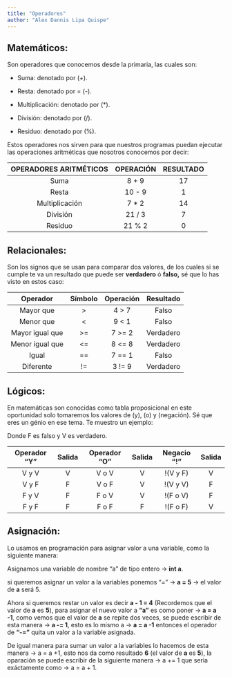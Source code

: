 ```yaml
---
title: "Operadores"
author: "Alex Dannis Lipa Quispe"
---
```

## Matemáticos:

Son operadores que conocemos desde la primaria, las cuales son:

-   Suma: denotado por (+).

-   Resta: denotado por = (-).

-   Multiplicación: denotado por (\*).

-   División: denotado por (/).

-   Residuo: denotado por (%).

Estos operadores nos sirven para que nuestros programas puedan ejecutar las operaciones aritméticas que nosotros conocemos por decir:

| OPERADORES ARITMÉTICOS | OPERACIÓN | RESULTADO |
|:----------------------:|:---------:|:---------:|
|          Suma          |   8 + 9   |    17     |
|         Resta          |  10 - 9   |     1     |
|     Multiplicación     |  7 \* 2   |    14     |
|        División        |  21 / 3   |     7     |
|        Residuo         |  21 % 2   |     0     |

## Relacionales:

Son los signos que se usan para comparar dos valores, de los cuales si se cumple te va un resultado que puede ser **verdadero** ó **falso,** sé que lo has visto en estos caso:

|    Operador     | Símbolo | Operación | Resultado |
|:---------------:|:-------:|:---------:|:---------:|
|    Mayor que    |   \>    |  4 \> 7   |   Falso   |
|    Menor que    |   \<    |  9 \< 1   |   Falso   |
| Mayor igual que |   \>=   |  7 \>= 2  | Verdadero |
| Menor igual que |   \<=   |  8 \<= 8  | Verdadero |
|      Igual      |   ==    |  7 == 1   |   Falso   |
|    Diferente    |   !=    |  3 != 9   | Verdadero |

## Lógicos:

En matemáticas son conocidas como tabla proposicional en este oportunidad solo tomaremos los valores de (y), (o) y (negación). Sé que eres un génio en ese tema. Te muestro un ejemplo:

Donde F es falso y V es verdadero.

| Operador "Y" | Salida | Operador "O" | Salida | Negacio "!" | Salida |
|:------------:|:------:|:------------:|:------:|:-----------:|:------:|
|    V y V     |   V    |    V o V     |   V    |  !(V y F)   |   V    |
|    V y F     |   F    |    V o F     |   V    |  !(V y V)   |   F    |
|    F y V     |   F    |    F o V     |   V    |  !(F o V)   |   F    |
|    F y F     |   F    |    F o F     |   F    |  !(F o F)   |   V    |

## Asignación:

Lo usamos en programación para asignar valor a una variable, como la siguiente manera:

Asignamos una variable de nombre "a" de tipo entero -\> **int a**.

si queremos asignar un valor a la variables ponemos "=" -\> **a = 5** -\> el valor de **a** será 5.

Ahora si queremos restar un valor es decir **a - 1 = 4** (Recordemos que el valor de **a** es **5**), para asignar el nuevo valor a **"a"** es como poner -\> **a = a -1**, como vemos que el valor de **a** se repite dos veces, se puede escribir de esta manera -\> **a -= 1**, esto es lo mismo a -\> **a = a -1** entonces el operador de **"-="** quita un valor a la variable asignada.

De igual manera para sumar un valor a la variables lo hacemos de esta manera -\> a = a +1, esto nos da como resultado **6** (el valor de **a** es **5**), la oparación se puede escribir de la siguiente manera -\> a += 1 que seria exáctamente como -\> a = a + 1.
